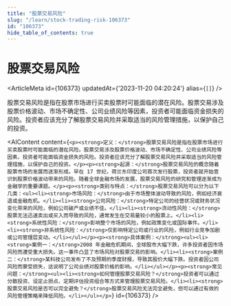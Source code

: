 ```yaml
---
title: "股票交易风险"
slug: "/learn/stock-trading-risk-106373"
id: "106373"
hide_table_of_contents: true
---
```



# 股票交易风险

<ArticleMeta id={106373} updatedAt={'2023-11-20 04:20:24'} alias={`[]`} />
<div className='border-solid border-b border-t-0 my-4 border-[var(--ifm-color-gray-300)]' />

股票交易风险是指在股票市场进行买卖股票时可能面临的潜在风险。股票交易涉及股票价格波动、市场不确定性、公司业绩风险等因素，投资者可能面临资金损失的风险。投资者应该充分了解股票交易风险并采取适当的风险管理措施，以保护自己的投资。

<AIContent content={`<p><strong>定义：</strong>股票交易风险是指在股票市场进行买卖股票时可能面临的潜在风险。股票交易涉及股票价格波动、市场不确定性、公司业绩风险等因素，投资者可能面临资金损失的风险。投资者应该充分了解股票交易风险并采取适当的风险管理措施，以保护自己的投资。</p><p><strong>起源：</strong>股票交易风险的概念随着股票市场的发展而逐渐形成。早在 17 世纪，荷兰东印度公司首次发行股票，投资者就开始意识到股票价格波动带来的风险。随着全球金融市场的发展，股票交易风险的研究和管理逐渐成为金融学的重要课题。</p><p><strong>类别与特点：</strong>股票交易风险可以分为以下几类：<ul><li><strong>市场风险：</strong>由于市场整体波动导致的风险，例如经济衰退或金融危机。</li><li><strong>公司风险：</strong>特定公司的经营状况或财务状况变化带来的风险，例如公司破产或业绩不佳。</li><li><strong>流动性风险：</strong>股票无法迅速卖出或买入而导致的风险，通常发生在交易量较小的股票上。</li><li><strong>系统性风险：</strong>影响整个市场的风险，例如政策变化或国际事件。</li><li><strong>非系统性风险：</strong>仅影响特定公司或行业的风险，例如行业竞争加剧或公司管理层变动。</li></ul></p><p><strong>具体案例：</strong><ul><li><strong>案例一：</strong>2008 年金融危机期间，全球股市大幅下跌，许多投资者因市场风险而遭受重大损失。这一事件凸显了市场风险对股票交易的影响。</li><li><strong>案例二：</strong>某科技公司发布了不及预期的季度财报，导致其股价大幅下跌。投资者因公司风险而蒙受损失，这说明了公司业绩对股票价格的影响。</li></ul></p><p><strong>常见问题：</strong><ul><li><strong>如何管理股票交易风险？</strong>投资者可以通过分散投资、设定止损点、定期评估投资组合等方式来管理股票交易风险。</li><li><strong>股票交易风险是否可以完全避免？</strong>股票交易风险无法完全避免，但可以通过有效的风险管理策略来降低风险。</li></ul></p>`} id={106373} />
